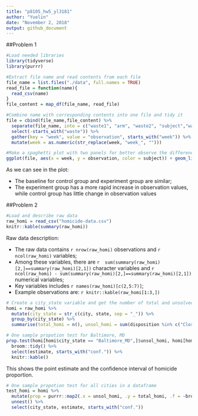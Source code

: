 ```yaml
---
title: "p8105_hw5_yl3181"
author: "Yuelin"
date: "November 2, 2018"
output: github_document
---
```



##Problem 1
```r
#Load needed libraries
library(tidyverse)
library(purrr)
```

```r
#Extract file name and read contents from each file
file_name = list.files("./data", full.names = TRUE)
read_file = function(name){
  read_csv(name)
}
file_content = map_df(file_name, read_file)

#Combine name with corresponding contents into one file and tidy it
file = cbind(file_name,file_content) %>%
  separate(file_name, into = c("waste1", "arm", "waste2", "subject","waste3"), sep = c(7,10,11,13)) %>% 
  select(-starts_with("waste")) %>% 
  gather(key = "week", value = "observation", starts_with("week")) %>% 
  mutate(week = as.numeric(str_replace(week, "week_", "")))
```

```r
#Make a spaghetti plot with two panels for better observe the difference
ggplot(file, aes(x = week, y = observation, color = subject)) + geom_line() + facet_grid(~arm)
```

As we can see in the plot: 

+ The baseline for control group and experiment group are similar;
+ The experiment group has a more rapid increase in observation values, while control group has little change in observation values


##Problem 2

```r
#Load and describe raw data
raw_homi = read_csv("homicide-data.csv")
knitr::kable(summary(raw_homi))
```

Raw data description:

+ The raw data contains `r nrow(raw_homi)` observations and `r ncol(raw_homi)` variables;
+ Among these variables, there are `r  sum(summary(raw_homi)[2,]==summary(raw_homi)[2,1])` character variables and `r ncol(raw_homi) - sum(summary(raw_homi)[2,]==summary(raw_homi)[2,1])` numerical variables;
+ Key variables includes `r names(raw_homi)[c(2,5:7)]`;
+ Example observations are: `r knitr::kable(raw_homi[1:3,])`


```r
# Create a city_state variable and get the number of total and unsolved homicides
homi = raw_homi %>% 
  mutate(city_state = str_c(city, state, sep = "_")) %>% 
  group_by(city_state) %>% 
  summarise(total_homi = n(), unsol_homi = sum(disposition %in% c("Closed without arrest", "Open/No arrest")))

# One sample propotion test for Baltimore, MD
prop.test(homi[homi$city_state == "Baltimore_MD",]$unsol_homi, homi[homi$city_state == "Baltimore_MD",]$total_homi) %>% 
  broom::tidy() %>% 
  select(estimate, starts_with("conf.")) %>% 
  knitr::kable()
```
This shows the point estimate and the confidence interval of homicide proportion.

```r
# One sample propotion test for all cities in a dataframe
test_homi = homi %>% 
  mutate(prop = purrr::map2(.x = unsol_homi, .y = total_homi, .f = ~broom::tidy(prop.test(.x, .y)))) %>%
  unnest() %>% 
  select(city_state, estimate, starts_with("conf."))


```

